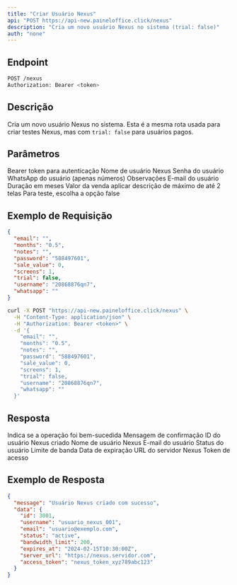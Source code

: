 ```yaml
---
title: "Criar Usuário Nexus"
api: "POST https://api-new.paineloffice.click/nexus"
description: "Cria um novo usuário Nexus no sistema (trial: false)"
auth: "none"
---
```


## Endpoint

<CodeGroup>

```bash Requisição
POST /nexus
Authorization: Bearer <token>
```

</CodeGroup>

## Descrição

Cria um novo usuário Nexus no sistema. Esta é a mesma rota usada para criar testes Nexus, mas com `trial: false` para usuários pagos.

## Parâmetros

<ParamField header="Authorization" type="string" required>
  Bearer token para autenticação
</ParamField>

<ParamField body="username" type="string" required>
  Nome de usuário Nexus
</ParamField>

<ParamField body="password" type="string" required>
  Senha do usuário
</ParamField>

<ParamField body="whatsapp" type="number">
  WhatsApp do usuário (apenas números)
</ParamField>

<ParamField body="notes" type="string">
  Observações
</ParamField>

<ParamField body="email" type="string">
  E-mail do usuário
</ParamField>

<ParamField body="months" type="string" required>
  Duração em meses
</ParamField>

<ParamField body="sale_value" type="number" required>
  Valor da venda
</ParamField>

<ParamField body="screens" type="integer" required>
  aplicar descrição de máximo de até 2 telas
</ParamField>

<ParamField body="trial" type="boolean" required>
 Para teste, escolha a opção false 
</ParamField>

## Exemplo de Requisição

<CodeGroup>

```json TryIt
{
  "email": "",
  "months": "0.5",
  "notes": "",
  "password": "588497601",
  "sale_value": 0,
  "screens": 1,
  "trial": false,
  "username": "20868876qn7",
  "whatsapp": ""
}
```

```bash cURL
curl -X POST "https://api-new.paineloffice.click/nexus" \
  -H "Content-Type: application/json" \
  -H "Authorization: Bearer <token>" \
  -d '{
    "email": "",
    "months": "0.5",
    "notes": "",
    "password": "588497601",
    "sale_value": 0,
    "screens": 1,
    "trial": false,
    "username": "20868876qn7",
    "whatsapp": ""
  }'
```

</CodeGroup>

## Resposta

<ResponseField name="success" type="boolean">
  Indica se a operação foi bem-sucedida
</ResponseField>

<ResponseField name="message" type="string">
  Mensagem de confirmação
</ResponseField>

<ResponseField name="data" type="object">
  <Expandable title="properties">
    <ResponseField name="id" type="integer">
      ID do usuário Nexus criado
    </ResponseField>
    <ResponseField name="username" type="string">
      Nome de usuário Nexus
    </ResponseField>
    <ResponseField name="email" type="string">
      E-mail do usuário
    </ResponseField>
    <ResponseField name="status" type="string">
      Status do usuário
    </ResponseField>
    <ResponseField name="bandwidth_limit" type="integer">
      Limite de banda
    </ResponseField>
    <ResponseField name="expires_at" type="string">
      Data de expiração
    </ResponseField>
    <ResponseField name="server_url" type="string">
      URL do servidor Nexus
    </ResponseField>
    <ResponseField name="access_token" type="string">
      Token de acesso
    </ResponseField>
  </Expandable>
</ResponseField>

## Exemplo de Resposta

```json
{
  "message": "Usuário Nexus criado com sucesso",
  "data": {
    "id": 3001,
    "username": "usuario_nexus_001",
    "email": "usuario@exemplo.com",
    "status": "active",
    "bandwidth_limit": 200,
    "expires_at": "2024-02-15T10:30:00Z",
    "server_url": "https://nexus.servidor.com",
    "access_token": "nexus_token_xyz789abc123"
  }
}
```